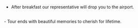 - After breakfast our representative will drop you to the airport.
<br/>
- Tour ends with beautiful memories to cherish for lifetime.
